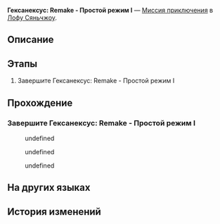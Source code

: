 {{Дополнить|Диалоги.}}
{{Миссия Инфобокс
|id              = 8025216
|Название        = 
|Изображение     = Миссия Освоения Гексанексус Remake - Простой режим I.png
|Тип             = Миссия приключения
|События         = 
|Глава           = 
|Условия         = 
|Персонажи       = Виртуальный Сеймур; Первопроходец
|СтартЛокация    = Дом кандалов
|Мир             = Лофу Сяньчжоу
|Локации         = Дом кандалов
|Предыдущая      = 
|Следующая       = 
|Награды         = 
}}
'''Гексанексус: Remake - Простой режим I''' — [[Миссия приключения]] в [[Лофу Сяньчжоу]].

==Описание==
{{Описание|<!--официальное описание из Перекрёстка судеб-->}}

==Этапы==
# Завершите Гексанексус: Remake - Простой режим I

==Прохождение==
{{Дополнить}}

===Завершите Гексанексус: Remake - Простой режим I===
{{Описание миссии|локация=Дом кандалов|Завершите Гексанексус: Remake - Простой режим I}}
{{Диалог Начало}}
:{{tx}}
<!--Unknown TalkSentence: 802520501-->
:{{Диалог|Стрелка}} undefined
:{{Диалог|Стрелка}} undefined
:{{Диалог|Стрелка}} undefined
{{Диалог Конец}}

==На других языках==
{{На других языках
|en   = Hexanexus: Remake Easy Mode I
|zhs  = 「枘凿六合•Remake」简单模式I
|zht  = 「枘鑿六合•Remake」簡單模式I
|ja   = 「枘構立方・リメイク」難易度・簡単I
|ko   = 「모순된 결합체•Remake」 쉬움 모드 I
|es   = Hexanexus: Reedición: modo fácil&nbsp;I
|fr   = Mode facile I de l'Hexanexus V2
|ru   = Гексанексус: Remake - Простой режим I
|th   = Hexanexus: Remake โหมดง่าย I
|vi   = "Khối Lục Giác - Remake" Chế Độ Dễ I
|de   = Hexanexus: Remake – Leichter Modus I
|id   = "Hexanexus: Remake" Mode Gampang I
|pt   = Hexanexus: Remake - Modo Fácil I
}}

==История изменений==
{{История изменений|2.7}}
